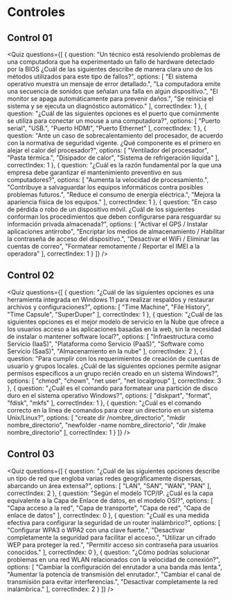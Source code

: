 # Controles

## Control 01
<Quiz questions={[
  {
    question: "Un técnico está resolviendo problemas de una computadora que ha experimentado un fallo de hardware detectado por la BIOS ¿Cuál de las siguientes describe de manera clara uno de los métodos utilizados para este tipo de fallos?",
    options: [
      "El sistema operativo muestra un mensaje de error detallado.",
      "La computadora emite una secuencia de sonidos que señalan una falla en algún dispositivo.",
      "El monitor se apaga automáticamente para prevenir daños.",
      "Se reinicia el sistema y se ejecuta un diagnóstico automático."
    ],
    correctIndex: 1
  },
  {
    question: "¿Cuál de las siguientes opciones es el puerto que comúnmente se utiliza para conectar un mouse a una computadora?",
    options: [
      "Puerto serial",
      "USB.",
      "Puerto HDMI",
      "Puerto Ethernet"
    ],
    correctIndex: 1
  },
  {
    question: "Ante un caso de sobrecalentamiento del procesador, de acuerdo con la normativa de seguridad vigente. ¿Qué componente es el primero en alejar el calor del procesador?",
    options: [
      "Ventilador del procesador",
      "Pasta térmica.",
      "Disipador de calor",
      "Sistema de refrigeración líquida"
    ],
    correctIndex: 1
  },
  {
    question: "¿Cuál es la razón fundamental por la que una empresa debe garantizar el mantenimiento preventivo en sus computadores?",
    options: [
      "Aumenta la velocidad de procesamiento.",
      "Contribuye a salvaguardar los equipos informáticos contra posibles problemas futuros.",
      "Reduce el consumo de energía eléctrica.",
      "Mejora la apariencia física de los equipos."
    ],
    correctIndex: 1
  },
  {
    question: "En caso de pérdida o robo de un dispositivo móvil. ¿Cuál de los siguientes conforman los procedimientos que deben configurarse para resguardar su información privada almacenada?",
    options: [
      "Activar el GPS / Instalar aplicaciones antirrobo",
      "Encriptar los medios de almacenamiento / Habilitar la contraseña de acceso del dispositivo.",
      "Desactivar el WiFi / Eliminar las cuentas de correo",
      "Formatear remotamente / Reportar el IMEI a la operadora"
    ],
    correctIndex: 1
  }
]} />

## Control 02
<Quiz questions={[
  {
    question: "¿Cuál de las siguientes opciones es una herramienta integrada en Windows 11 para realizar respaldos y restaurar archivos y configuraciones?",
    options: [
      "Time Machine",
      "File History",
      "Time Capsule",
      "SuperDuper"
    ],
    correctIndex: 1
  },
  {
    question: "¿Cuál de las siguientes opciones es el mejor modelo de servicio en la Nube que ofrece a los usuarios acceso a las aplicaciones basadas en la web, sin la necesidad de instalar o mantener software local?",
    options: [
      "Infraestructura como Servicio (IaaS)",
      "Plataforma como Servicio (PaaS)",
      "Software como Servicio (SaaS)",
      "Almacenamiento en la nube"
    ],
    correctIndex: 2
  },
  {
    question: "Para cumplir con los requerimientos de creación de cuentas de usuario y grupos locales. ¿Cuál de las siguientes opciones permite asignar permisos específicos a un grupo recién creado en un sistema Windows?",
    options: [
      "chmod",
      "chown",
      "net user",
      "net localgroup"
    ],
    correctIndex: 3
  },
  {
    question: "¿Cuál es el comando para formatear una partición de disco duro en el sistema operativo Windows?",
    options: [
      "diskpart",
      "format",
      "fdisk",
      "mkfs"
    ],
    correctIndex: 1
  },
  {
    question: "¿Cuál es el comando correcto en la línea de comandos para crear un directorio en un sistema Unix/Linux?",
    options: [
      "create dir /nombre_directorio",
      "mkdir nombre_directorio",
      "newfolder -name nombre_directorio",
      "dir /make nombre_directorio"
    ],
    correctIndex: 1
  }
]} />

## Control 03
<Quiz questions={[
  {
    question: "¿Cuál de las siguientes opciones describe un tipo de red que engloba varias redes geográficamente dispersas, abarcando un área extensa?",
    options: [
      "LAN",
      "SAN",
      "WAN",
      "PAN"
    ],
    correctIndex: 2
  },
  {
    question: "Según el modelo TCP/IP. ¿Cuál es la capa equivalente a la Capa de Enlace de datos, en el modelo OSI?",
    options: [
      "Capa acceso a la red",
      "Capa de transporte",
      "Capa de red",
      "Capa de enlace de datos"
    ],
    correctIndex: 0
  },
  {
    question: "¿Cuál es una medida efectiva para configurar la seguridad de un router inalámbrico?",
    options: [
      "Configurar WPA3 o WPA2 con una clave fuerte.",
      "Desactivar completamente la seguridad para facilitar el acceso.",
      "Utilizar un cifrado WEP para proteger la red.",
      "Permitir acceso sin contraseña para usuarios conocidos."
    ],
    correctIndex: 0
  },
  {
    question: "¿Cómo podrías solucionar problemas en una red WLAN relacionados con la velocidad de conexión?",
    options: [
      "Cambiar la configuración del enrutador a una banda más lenta.",
      "Aumentar la potencia de transmisión del enrutador.",
      "Cambiar el canal de transmisión para evitar interferencias.",
      "Desactivar completamente la red inalámbrica."
    ],
    correctIndex: 2
  }
]} />